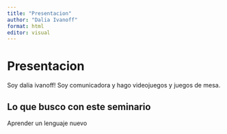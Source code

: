 ```yaml
---
title: "Presentacion"
author: "Dalia Ivanoff"
format: html
editor: visual
---
```


# Presentacion

Soy dalia ivanoff! Soy comunicadora y hago videojuegos y juegos de mesa.

## Lo que busco con este seminario

Aprender un lenguaje nuevo
